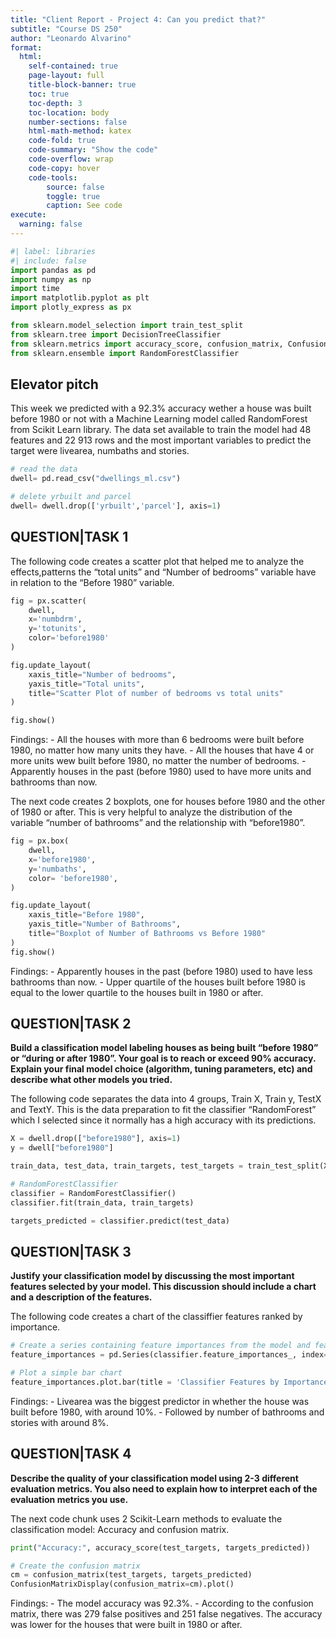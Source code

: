 ```yaml
---
title: "Client Report - Project 4: Can you predict that?"
subtitle: "Course DS 250"
author: "Leonardo Alvarino"
format:
  html:
    self-contained: true
    page-layout: full
    title-block-banner: true
    toc: true
    toc-depth: 3
    toc-location: body
    number-sections: false
    html-math-method: katex
    code-fold: true
    code-summary: "Show the code"
    code-overflow: wrap
    code-copy: hover
    code-tools:
        source: false
        toggle: true
        caption: See code
execute: 
  warning: false    
---
```


```python
#| label: libraries
#| include: false
import pandas as pd
import numpy as np
import time
import matplotlib.pyplot as plt
import plotly_express as px

from sklearn.model_selection import train_test_split
from sklearn.tree import DecisionTreeClassifier 
from sklearn.metrics import accuracy_score, confusion_matrix, ConfusionMatrixDisplay
from sklearn.ensemble import RandomForestClassifier

```

## Elevator pitch

This week we predicted with a 92.3% accuracy wether a house was built before 1980 or not with a Machine Learning model called RandomForest from Scikit Learn library. The data set available to train the model had 48 features and 22 913 rows and the most important variables to predict the target were livearea, numbaths and stories.


```python
# read the data
dwell= pd.read_csv("dwellings_ml.csv")

# delete yrbuilt and parcel
dwell= dwell.drop(['yrbuilt','parcel'], axis=1)

```

## QUESTION|TASK 1


The following code creates a scatter plot that helped me to analyze the effects,patterns the "total units" and "Number of bedrooms" variable have in relation to the "Before 1980" variable.

```python

fig = px.scatter(
    dwell,
    x='numbdrm',
    y='totunits',
    color='before1980'
)

fig.update_layout(
    xaxis_title="Number of bedrooms",
    yaxis_title="Total units",
    title="Scatter Plot of number of bedrooms vs total units"
)

fig.show()

```

Findings: 
- All the houses with more than 6 bedrooms were built before 1980, no matter how many units they have.
- All the houses that have 4 or more units wew built before 1980, no matter the number of bedrooms.
- Apparently houses in the past (before 1980) used to have more units and bathrooms than now.

The next code creates 2 boxplots, one for houses before 1980 and the other of 1980 or after. This is very helpful to analyze the distribution of the variable "number of bathrooms" and the relationship with "before1980".

```python
fig = px.box(
    dwell,
    x='before1980',
    y='numbaths',
    color= 'before1980',
)

fig.update_layout(
    xaxis_title="Before 1980",
    yaxis_title="Number of Bathrooms",
    title="Boxplot of Number of Bathrooms vs Before 1980"
)
fig.show()
```

Findings: 
- Apparently houses in the past (before 1980) used to have less bathrooms than now.
- Upper quartile of the houses built before 1980 is equal to the lower quartile to the houses built in 1980 or after.


## QUESTION|TASK 2

__Build a classification model labeling houses as being built “before 1980” or “during or after 1980”. Your goal is to reach or exceed 90% accuracy. Explain your final model choice (algorithm, tuning parameters, etc) and describe what other models you tried.__

The following code separates the data into 4 groups, Train X, Train y, TestX and TextY. This is the data preparation to fit the classifier "RandomForest" which I selected since it normally has a high accuracy with its predictions.

```python
X = dwell.drop(["before1980"], axis=1)
y = dwell["before1980"]

train_data, test_data, train_targets, test_targets = train_test_split(X, y, test_size=.30)

# RandomForestClassifier
classifier = RandomForestClassifier()
classifier.fit(train_data, train_targets)

targets_predicted = classifier.predict(test_data)
```



## QUESTION|TASK 3

__Justify your classification model by discussing the most important features selected by your model. This discussion should include a chart and a description of the features.__

The following code creates a chart of the classiffier features ranked by importance.

```python
# Create a series containing feature importances from the model and feature names from the training data
feature_importances = pd.Series(classifier.feature_importances_, index= train_data.columns).sort_values(ascending=False)

# Plot a simple bar chart
feature_importances.plot.bar(title = 'Classifier Features by Importance')
```

Findings: 
- Livearea was the biggest predictor in whether the house was built before 1980, with around 10%.
- Followed by number of bathrooms and stories with around 8%.

## QUESTION|TASK 4

__Describe the quality of your classification model using 2-3 different evaluation metrics. You also need to explain how to interpret each of the evaluation metrics you use.__

The next code chunk uses 2 Scikit-Learn methods to evaluate the classification model: Accuracy and confusion matrix.

```python
print("Accuracy:", accuracy_score(test_targets, targets_predicted))

# Create the confusion matrix
cm = confusion_matrix(test_targets, targets_predicted)
ConfusionMatrixDisplay(confusion_matrix=cm).plot()
```

Findings:
- The model accuracy was 92.3%.
- According to the confusion matrix, there was 279 false positives and 251 false negatives. The accuracy was lower for the houses that were built in 1980 or after.